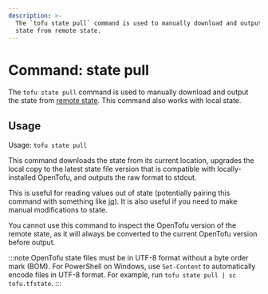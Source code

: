 ```yaml
---
description: >-
  The `tofu state pull` command is used to manually download and output the
  state from remote state.
---
```


# Command: state pull

The `tofu state pull` command is used to manually download and output
the state from [remote state](/docs/language/state/remote). This command also
works with local state.

## Usage

Usage: `tofu state pull`

This command downloads the state from its current location, upgrades the
local copy to the latest state file version that is compatible with
locally-installed OpenTofu, and outputs the raw format to stdout.

This is useful for reading values out of state (potentially pairing this
command with something like [jq](https://stedolan.github.io/jq/)). It is
also useful if you need to make manual modifications to state.

You cannot use this command to inspect the OpenTofu version of
the remote state, as it will always be converted to the current OpenTofu
version before output.

:::note
OpenTofu state files must be in UTF-8 format without a byte order mark (BOM). For PowerShell on Windows, use `Set-Content` to automatically encode files in UTF-8 format. For example, run `tofu state pull | sc tofu.tfstate`.
:::
